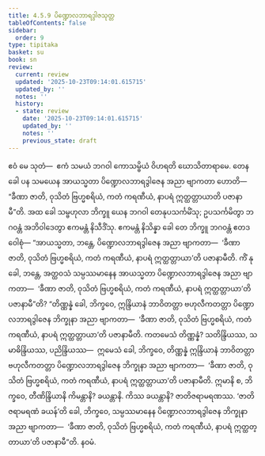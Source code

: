 ```yaml
---
title: 4.5.9 ပိဏ္ဍောလဘာရဒွါဇသုတ္တ
tableOfContents: false
sidebar:
  order: 9
type: tipitaka
basket: su
book: sn
review:
  current: review
  updated: '2025-10-23T09:14:01.615715'
  updated_by: ''
  notes: ''
  history:
  - state: review
    date: '2025-10-23T09:14:01.615715'
    updated_by: ''
    notes: ''
    previous_state: draft
---
```



<ReviewStatus review={frontmatter.review} showDetails={true} />

<HypothesisAnnotation frontmatter={frontmatter} />

<DynamicBreadcrumb />

<Division number="519" book="sn" e="ch" v="18" p="357">

<Paragraph number="1174" book="sn">
ဧဝံ မေ သုတံ—  ဧကံ သမယံ ဘဂဝါ ကောသမ္ဗိယံ ဝိဟရတိ ဃောသိတာရာမေ. တေန ခေါ ပန သမယေန အာယသ္မတာ ပိဏ္ဍောလဘာရဒွါဇေန အညာ ဗျာကတာ ဟောတိ—  “ခီဏာ ဇာတိ, ဝုသိတံ ဗြဟ္မစရိယံ, ကတံ ကရဏီယံ, နာပရံ ဣတ္ထတ္တာယာတိ ပဇာနာမီ”တိ. အထ ခေါ သမ္ဗဟုလာ ဘိက္ခူ ယေန ဘဂဝါ တေနုပသင်္ကမိံသု; ဥပသင်္ကမိတွာ ဘဂဝန္တံ အဘိဝါဒေတွာ ဧကမန္တံ နိသီဒိံသု. ဧကမန္တံ နိသိန္နာ ခေါ တေ ဘိက္ခူ ဘဂဝန္တံ ဧတဒဝေါစုံ—
</Paragraph>

<Paragraph number="1175" book="sn">
“အာယသ္မတာ, ဘန္တေ, ပိဏ္ဍောလဘာရဒွါဇေန အညာ ဗျာကတာ—  ‘ခီဏာ ဇာတိ, ဝုသိတံ ဗြဟ္မစရိယံ, ကတံ ကရဏီယံ, နာပရံ ဣတ္ထတ္တာယာ’တိ ပဇာနာမီတိ. ကိံ နု ခေါ, ဘန္တေ, အတ္ထဝသံ သမ္ပဿမာနေန အာယသ္မတာ ပိဏ္ဍောလဘာရဒွါဇေန အညာ ဗျာကတာ—  ‘ခီဏာ ဇာတိ, ဝုသိတံ ဗြဟ္မစရိယံ, ကတံ ကရဏီယံ, နာပရံ ဣတ္ထတ္တာယာ’တိ ပဇာနာမီ”တိ?
</Paragraph>

<Paragraph number="1176" book="sn">
“တိဏ္ဏန္နံ ခေါ, ဘိက္ခဝေ, ဣန္ဒြိယာနံ ဘာဝိတတ္တာ ဗဟုလီကတတ္တာ ပိဏ္ဍောလဘာရဒွါဇေန ဘိက္ခုနာ အညာ ဗျာကတာ—  ‘ခီဏာ ဇာတိ, ဝုသိတံ ဗြဟ္မစရိယံ, ကတံ ကရဏီယံ, နာပရံ ဣတ္ထတ္တာယာ’တိ ပဇာနာမီတိ. ကတမေသံ တိဏ္ဏန္နံ? သတိန္ဒြိယဿ, သမာဓိန္ဒြိယဿ, ပညိန္ဒြိယဿ—  ဣမေသံ ခေါ, ဘိက္ခဝေ, တိဏ္ဏန္နံ ဣန္ဒြိယာနံ ဘာဝိတတ္တာ ဗဟုလီကတတ္တာ ပိဏ္ဍောလဘာရဒွါဇေန ဘိက္ခုနာ အညာ ဗျာကတာ—  ‘ခီဏာ ဇာတိ, ဝုသိတံ ဗြဟ္မစရိယံ, ကတံ ကရဏီယံ, နာပရံ ဣတ္ထတ္တာယာ’တိ ပဇာနာမီတိ. ဣမာနိ စ, ဘိက္ခဝေ, တီဏိန္ဒြိယာနိ ကိမန္တာနိ? ခယန္တာနိ. ကိဿ ခယန္တာနိ? ဇာတိဇရာမရဏဿ. ‘ဇာတိဇရာမရဏံ ခယန်’တိ ခေါ, ဘိက္ခဝေ, သမ္ပဿမာနေန ပိဏ္ဍောလဘာရဒွါဇေန ဘိက္ခုနာ အညာ ဗျာကတာ—  ‘ခီဏာ ဇာတိ, ဝုသိတံ ဗြဟ္မစရိယံ, ကတံ ကရဏီယံ, နာပရံ ဣတ္ထတ္တာယာ’တိ ပဇာနာမီ”တိ.

</Paragraph>
</Division>

<Paragraph number="1177" type="center" book="sn">
နဝမံ.
</Paragraph>